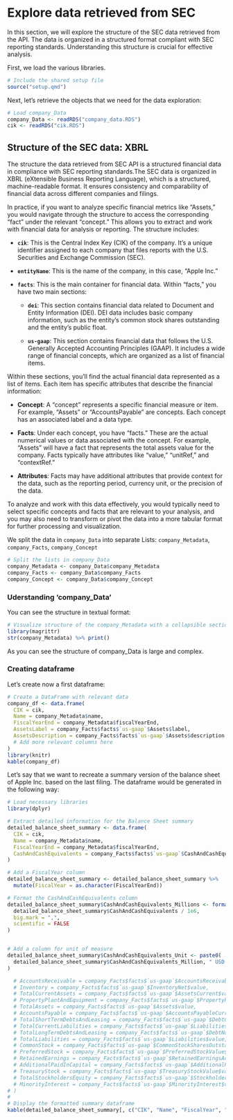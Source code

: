 # Explore data retrieved from SEC

In this section, we will explore the structure of the SEC data retrieved from the API. The data is organized in a structured format compliant with SEC reporting standards. Understanding this structure is crucial for effective analysis.

First, we load the various libraries.

```r
# Include the shared setup file
source("setup.qmd")
```

Next, let's retrieve the objects that we need for the data exploration:

```r
# Load company_Data
company_Data <- readRDS("company_data.RDS")
cik <- readRDS("cik.RDS")
```

## Structure of the SEC data: XBRL

The structure the data retrieved from SEC API is a structured financial data in compliance with SEC reporting standards.The SEC data is organized in XBRL (eXtensible Business Reporting Language), which is a structured, machine-readable format. It ensures consistency and comparability of financial data across different companies and filings.

In practice, if you want to analyze specific financial metrics like "Assets," you would navigate through the structure to access the corresponding "fact" under the relevant "concept." This allows you to extract and work with financial data for analysis or reporting. The structure includes:

-   **`cik`**: This is the Central Index Key (CIK) of the company. It's a unique identifier assigned to each company that files reports with the U.S. Securities and Exchange Commission (SEC).

-   **`entityName`**: This is the name of the company, in this case, "Apple Inc."

-   **`facts`**: This is the main container for financial data. Within "facts," you have two main sections:

    -   **`dei`**: This section contains financial data related to Document and Entity Information (DEI). DEI data includes basic company information, such as the entity's common stock shares outstanding and the entity's public float.

    -   **`us-gaap`**: This section contains financial data that follows the U.S. Generally Accepted Accounting Principles (GAAP). It includes a wide range of financial concepts, which are organized as a list of financial items.

Within these sections, you'll find the actual financial data represented as a list of items. Each item has specific attributes that describe the financial information:

-   **Concept**: A "concept" represents a specific financial measure or item. For example, "Assets" or "AccountsPayable" are concepts. Each concept has an associated label and a data type.

-   **Facts**: Under each concept, you have "facts." These are the actual numerical values or data associated with the concept. For example, "Assets" will have a fact that represents the total assets value for the company. Facts typically have attributes like "value," "unitRef," and "contextRef."

-   **Attributes**: Facts may have additional attributes that provide context for the data, such as the reporting period, currency unit, or the precision of the data.

To analyze and work with this data effectively, you would typically need to select specific concepts and facts that are relevant to your analysis, and you may also need to transform or pivot the data into a more tabular format for further processing and visualization.

We split the data in `company_Data` into separate Lists: `company_Metadata`, `company_Facts`, `company_Concept`

```r
# Split the lists in company_Data
company_Metadata <- company_Data$company_Metadata
company_Facts <- company_Data$company_Facts
company_Concept <- company_Data$company_Concept
```

### Uderstanding 'company_Data'

You can see the structure in textual format:

```r
# Visualize structure of the company_Metadata with a collapsible section
library(magrittr)
str(company_Metadata) %>% print()
```

As you can see the structure of company_Data is large and complex.

### Creating dataframe
Let's create now a first dataframe:

```r
# Create a DataFrame with relevant data
company_df <- data.frame(
  CIK = cik,
  Name = company_Metadata$name,
  FiscalYearEnd = company_Metadata$fiscalYearEnd,
  AssetsLabel = company_Facts$facts$`us-gaap`$Assets$label,
  AssetsDescription = company_Facts$facts$`us-gaap`$Assets$description
  # Add more relevant columns here
)
library(knitr)
kable(company_df)
```

Let's say that we want to recreate a summary version of the balance sheet of Apple Inc. based on the last filing. The dataframe would be generated in the following way: 

```r
# Load necessary libraries
library(dplyr)

# Extract detailed information for the Balance Sheet summary
detailed_balance_sheet_summary <- data.frame(
  CIK = cik,
  Name = company_Metadata$name,
  FiscalYearEnd = company_Metadata$fiscalYearEnd,
  CashAndCashEquivalents = company_Facts$facts$`us-gaap`$CashAndCashEquivalentsAtCarryingValue$units$USD$val
)

# Add a FiscalYear column
detailed_balance_sheet_summary <- detailed_balance_sheet_summary %>%
  mutate(FiscalYear = as.character(FiscalYearEnd))

# Format the CashAndCashEquivalents column
detailed_balance_sheet_summary$CashAndCashEquivalents_Millions <- format(
  detailed_balance_sheet_summary$CashAndCashEquivalents / 1e6,
  big.mark = ",",
  scientific = FALSE
)


# Add a column for unit of measure
detailed_balance_sheet_summary$CashAndCashEquivalents_Unit <- paste0(
  detailed_balance_sheet_summary$CashAndCashEquivalents_Million, " USD (millions)"
)

  # AccountsReceivable = company_Facts$facts$`us-gaap`$AccountsReceivableNet$value,
  # Inventory = company_Facts$facts$`us-gaap`$InventoryNet$value,
  # TotalCurrentAssets = company_Facts$facts$`us-gaap`$AssetsCurrent$value,
  # PropertyPlantAndEquipment = company_Facts$facts$`us-gaap`$PropertyPlantAndEquipmentNet$value,
  # TotalAssets = company_Facts$facts$`us-gaap`$Assets$value,
  # AccountsPayable = company_Facts$facts$`us-gaap`$AccountsPayableCurrent$value,
  # TotalShortTermDebtsAndLeasing = company_Facts$facts$`us-gaap`$DebtCurrent$value,
  # TotalCurrentLiabilities = company_Facts$facts$`us-gaap`$LiabilitiesCurrent$value,
  # TotalLongTermDebtsAndLeasing = company_Facts$facts$`us-gaap`$DebtNoncurrent$value,
  # TotalLiabilities = company_Facts$facts$`us-gaap`$Liabilities$value,
  # CommonStock = company_Facts$facts$`us-gaap`$CommonStockSharesOutstanding$value,
  # PreferredStock = company_Facts$facts$`us-gaap`$PreferredStockValue$value,
  # RetainedEarnings = company_Facts$facts$`us-gaap`$RetainedEarningsAccumulatedDeficit$value,
  # AdditionalPaidInCapital = company_Facts$facts$`us-gaap`$AdditionalPaidInCapital$value,
  # TreasuryStock = company_Facts$facts$`us-gaap`$TreasuryStockValue$value,
  # TotalStockholdersEquity = company_Facts$facts$`us-gaap`$StockholdersEquity$value,
  # MinorityInterest = company_Facts$facts$`us-gaap`$MinorityInterest$value
# )
# 
# Display the formatted summary dataframe
kable(detailed_balance_sheet_summary[, c("CIK", "Name", "FiscalYear", "CashAndCashEquivalents_Unit")])


```
